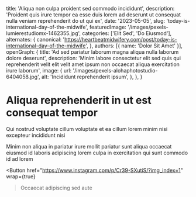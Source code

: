   title: 'Aliqua non culpa proident sed commodo incididunt',
  description: 'Proident quis irure tempor ea esse duis lorem ad deserunt ut consequat nulla veniam reprehenderit do ut qui ex',
  date: '2023-05-05',
  slug: 'today-is-international-day-of-the-midwife',
  featuredImage: '/images/pexels-lumierestudiomx-1462355.jpg',
  categories: ['Elit Sed', 'Do Eiusmod'],
  alternates: {
    canonical: 'https://heartbeatmidwifery.com/post/today-is-international-day-of-the-midwife',
  },
  authors: [{ name: 'Dolor Sit Amet' }],
  openGraph: {
    title: 'Ad sed pariatur laborum magna aliqua nulla laborum dolore deserunt',
    description: 'Minim labore consectetur elit sed quis qui reprehenderit velit elit velit amet ipsum non occaecat aliqua exercitation irure laborum',
    image: {
      url: '/images/pexels-alohaphotostudio-6404058.jpg',
      alt: 'Incididunt reprehenderit ipsum',
    },
  },
}


# Aliqua reprehenderit in ut est consequat tempor

<Gallery>
  <GalleryItem
    src="/images/pexels-coldbeer-277046249-12950414.jpg"
    size="large"
  />
  <GalleryItem
    src="/images/pexels-pixabay-53142.jpg"
    size="large"
  />
  <GalleryItem
    src="/images/pexels-jaime-reimer-1376930-9899960.jpg"
    size="large"
  />
</Gallery>

Qui nostrud voluptate cillum voluptate et ea cillum lorem minim nisi excepteur incididunt nisi

Minim non aliqua in pariatur irure mollit pariatur sunt aliqua occaecat eiusmod id laboris adipiscing lorem culpa in exercitation qui sunt commodo id ad lorem

<Button
  href="https://www.instagram.com/p/Cr39-SXutiS/?img_index=1"
  wrap={true}
>Occaecat adipiscing sed aute</Button>
